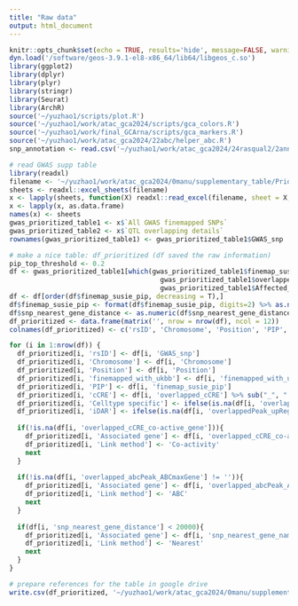 ```yaml
---
title: "Raw data"
output: html_document
---
```


```r
knitr::opts_chunk$set(echo = TRUE, results='hide', message=FALSE, warning=FALSE, fig.height = 7, fig.width = 7)
dyn.load('/software/geos-3.9.1-el8-x86_64/lib64/libgeos_c.so')
library(ggplot2)
library(dplyr)
library(plyr)
library(stringr)
library(Seurat)
library(ArchR)
source('~/yuzhao1/scripts/plot.R')
source('~/yuzhao1/work/atac_gca2024/scripts/gca_colors.R')
source('~/yuzhao1/work/final_GCArna/scripts/gca_markers.R')
source('~/yuzhao1/work/atac_gca2024/22abc/helper_abc.R')
snp_annotation <- read.csv('~/yuzhao1/work/atac_gca2024/24rasqual2/2annotateRSid/snps_rsID_clean.txt')
```

```r
# read GWAS supp table
library(readxl)
filename <- '~/yuzhao1/work/atac_gca2024/0manu/supplementary_table/Prioritization of GWAS finemapped SNPs.xlsx'
sheets <- readxl::excel_sheets(filename)
x <- lapply(sheets, function(X) readxl::read_excel(filename, sheet = X,  col_types = 'guess'))
x <- lapply(x, as.data.frame)
names(x) <- sheets
gwas_prioritized_table1 <- x$`All GWAS finemapped SNPs`
gwas_prioritized_table2 <- x$`QTL overlapping details`
rownames(gwas_prioritized_table1) <- gwas_prioritized_table1$GWAS_snp
```

```r
# make a nice table: df_prioritized (df saved the raw information)
pip_top_threshold <- 0.2
df <- gwas_prioritized_table1[which(gwas_prioritized_table1$finemap_susie_pip >= pip_top_threshold &
                                      gwas_prioritized_table1$overlapped_cCRE !='' &
                                      gwas_prioritized_table1$Affected_by_HLA == 'No'),]
df <- df[order(df$finemap_susie_pip, decreasing = T),]
df$finemap_susie_pip <- format(df$finemap_susie_pip, digits=2) %>% as.numeric()
df$snp_nearest_gene_distance <- as.numeric(df$snp_nearest_gene_distance)
df_prioritized <- data.frame(matrix('', nrow = nrow(df), ncol = 12))
colnames(df_prioritized) <- c('rsID', 'Chromosome', 'Position', 'PIP', 'cCRE', 'Associated gene', 'Link method',  'Celltype specific', 'iDAR', 'Known IBD risk Gene', 'finemapped_with_ukbb', 'Reference [PMID]')

for (i in 1:nrow(df)) {
  df_prioritized[i, 'rsID'] <- df[i, 'GWAS_snp']
  df_prioritized[i, 'Chromosome'] <- df[i, 'Chromosome']
  df_prioritized[i, 'Position'] <- df[i, 'Position']
  df_prioritized[i, 'finemapped_with_ukbb'] <- df[i, 'finemapped_with_ukbb']
  df_prioritized[i, 'PIP'] <- df[i, 'finemap_susie_pip']
  df_prioritized[i, 'cCRE'] <- df[i, 'overlapped_cCRE'] %>% sub("_", ":", .) %>% sub("_", "-", .)
  df_prioritized[i, 'Celltype specific'] <- ifelse(is.na(df[i, 'overlapped_cCRE_differentially_upRegulated_celltype']), '', 'Y')
  df_prioritized[i, 'iDAR'] <- ifelse(is.na(df[i, 'overlappedPeak_upRegulated_inflamed_vs_control']), '', 'Y')
  
  if(!is.na(df[i, 'overlapped_cCRE_co-active_gene'])){
    df_prioritized[i, 'Associated gene'] <- df[i, 'overlapped_cCRE_co-active_gene'] %>% gsub("&", ", ", .)
    df_prioritized[i, 'Link method'] <- 'Co-activity'
    next
  }
  
  if(!is.na(df[i, 'overlapped_abcPeak_ABCmaxGene'] != '')){
    df_prioritized[i, 'Associated gene'] <- df[i, 'overlapped_abcPeak_ABCmaxGene']
    df_prioritized[i, 'Link method'] <- 'ABC'
    next
  }
  
  if(df[i, 'snp_nearest_gene_distance'] < 20000){
    df_prioritized[i, 'Associated gene'] <- df[i, 'snp_nearest_gene_name']
    df_prioritized[i, 'Link method'] <- 'Nearest'
    next
  }
}
```

```r
# prepare references for the table in google drive
write.csv(df_prioritized, '~/yuzhao1/work/atac_gca2024/0manu/supplementary_table/main_table_snps_prioritized.csv')

```













































